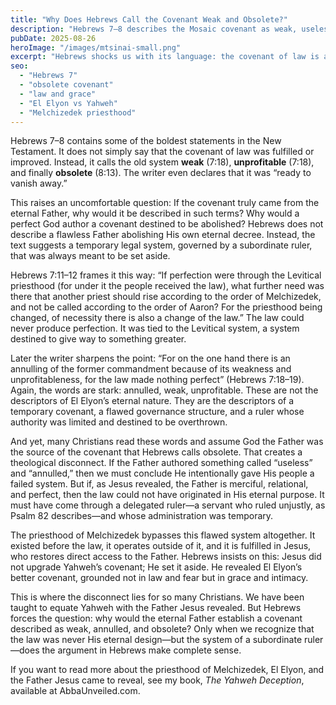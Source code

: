 ```yaml
---
title: "Why Does Hebrews Call the Covenant Weak and Obsolete?"
description: "Hebrews 7–8 describes the Mosaic covenant as weak, useless, and ready to vanish away. What does this mean about its source? Was it truly from the eternal Father—or from a subordinate ruler whose system was temporary and flawed?"
pubDate: 2025-08-26
heroImage: "/images/mtsinai-small.png"
excerpt: "Hebrews shocks us with its language: the covenant of law is annulled, weak, and obsolete. If the Father never authored something flawed, who did? And why have Christians missed this disconnect for centuries?"
seo:
  - "Hebrews 7"
  - "obsolete covenant"
  - "law and grace"
  - "El Elyon vs Yahweh"
  - "Melchizedek priesthood"
---
```




Hebrews 7–8 contains some of the boldest statements in the New Testament. It does not simply say that the covenant of law was fulfilled or improved. Instead, it calls the old system **weak** (7:18), **unprofitable** (7:18), and finally **obsolete** (8:13). The writer even declares that it was “ready to vanish away.”  

This raises an uncomfortable question: If the covenant truly came from the eternal Father, why would it be described in such terms? Why would a perfect God author a covenant destined to be abolished? Hebrews does not describe a flawless Father abolishing His own eternal decree. Instead, the text suggests a temporary legal system, governed by a subordinate ruler, that was always meant to be set aside.  

Hebrews 7:11–12 frames it this way: “If perfection were through the Levitical priesthood (for under it the people received the law), what further need was there that another priest should rise according to the order of Melchizedek, and not be called according to the order of Aaron? For the priesthood being changed, of necessity there is also a change of the law.” The law could never produce perfection. It was tied to the Levitical system, a system destined to give way to something greater.  

Later the writer sharpens the point: “For on the one hand there is an annulling of the former commandment because of its weakness and unprofitableness, for the law made nothing perfect” (Hebrews 7:18–19). Again, the words are stark: annulled, weak, unprofitable. These are not the descriptors of El Elyon’s eternal nature. They are the descriptors of a temporary covenant, a flawed governance structure, and a ruler whose authority was limited and destined to be overthrown.  

And yet, many Christians read these words and assume God the Father was the source of the covenant that Hebrews calls obsolete. That creates a theological disconnect. If the Father authored something called “useless” and “annulled,” then we must conclude He intentionally gave His people a failed system. But if, as Jesus revealed, the Father is merciful, relational, and perfect, then the law could not have originated in His eternal purpose. It must have come through a delegated ruler—a servant who ruled unjustly, as Psalm 82 describes—and whose administration was temporary.  

The priesthood of Melchizedek bypasses this flawed system altogether. It existed before the law, it operates outside of it, and it is fulfilled in Jesus, who restores direct access to the Father. Hebrews insists on this: Jesus did not upgrade Yahweh’s covenant; He set it aside. He revealed El Elyon’s better covenant, grounded not in law and fear but in grace and intimacy.  

This is where the disconnect lies for so many Christians. We have been taught to equate Yahweh with the Father Jesus revealed. But Hebrews forces the question: why would the eternal Father establish a covenant described as weak, annulled, and obsolete? Only when we recognize that the law was never His eternal design—but the system of a subordinate ruler—does the argument in Hebrews make complete sense.  

If you want to read more about the priesthood of Melchizedek, El Elyon, and the Father Jesus came to reveal, see my book, *The Yahweh Deception*, available at AbbaUnveiled.com.
